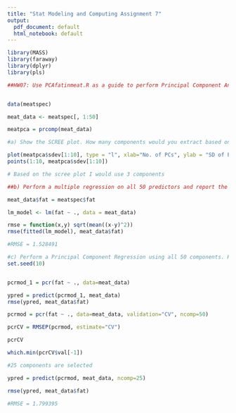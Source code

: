 ```yaml
---
title: "Stat Modeling and Computing Assignment 7"
output:
  pdf_document: default
  html_notebook: default
---
```


```r
library(MASS)
library(faraway)
library(dplyr)
library(pls)
```

```r
##HW07: Use PCAfatinmeat.R as a guide to perform Principal Component Analysis using all 215 observations and the first 50 predictors (V1-V50) from the fatinmeat data set. You do not need to build training and test data sets.


data(meatspec)
```

```r
meat_data <- meatspec[, 1:50]
```

```r
meatpca = prcomp(meat_data)
```


```r
#a) Show the SCREE plot. How many components would you extract based on the SCREE plot.

plot(meatpca$sdev[1:10], type = "l", xlab="No. of PCs", ylab = "SD of PC", main = "Scree Plot")
points(1:10, meatpca$sdev[1:10])

# Based on the scree plot I would use 3 components
```


```r
##b) Perform a multiple regression on all 50 predictors and report the rmse from the overall model.

meat_data$fat = meatspec$fat
```

```r
lm_model <- lm(fat ~ ., data = meat_data)
```

```r
rmse = function(x,y) sqrt(mean((x-y)^2))
rmse(fitted(lm_model), meat_data$fat)

#RMSE = 1.528491
```

```r
#c) Perform a Principal Component Regression using all 50 components. How many components are selected based on a Cross-Validation with the RMSEP criterion? What is RMSE from the Principal Component Regression on the number of components selected?
set.seed(10) 


pcrmod_1 = pcr(fat ~ ., data=meat_data)
```

```r
ypred = predict(pcrmod_1, meat_data)
rmse(ypred, meat_data$fat)  
```

```r
pcrmod = pcr(fat ~ ., data=meat_data, validation="CV", ncomp=50)
```

```r
pcrCV = RMSEP(pcrmod, estimate="CV")
```

```r
pcrCV
```


```r
which.min(pcrCV$val[-1])

#25 components are selected
```

```r
ypred = predict(pcrmod, meat_data, ncomp=25)
```

```r
rmse(ypred, meat_data$fat)  

#RMSE = 1.799395
```

